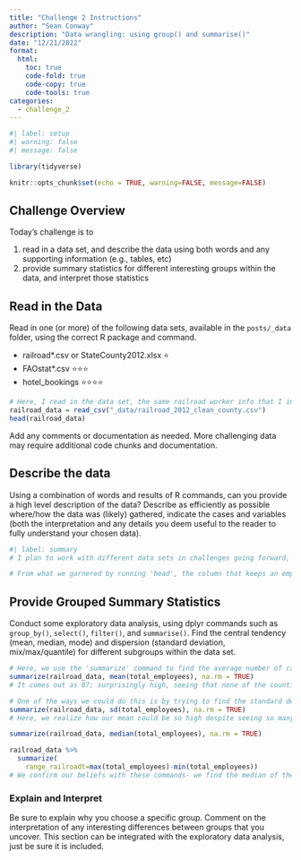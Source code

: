 ```yaml
---
title: "Challenge 2 Instructions"
author: "Sean Conway"
description: "Data wrangling: using group() and summarise()"
date: "12/21/2022"
format:
  html:
    toc: true
    code-fold: true
    code-copy: true
    code-tools: true
categories:
  - challenge_2
---
```


```r
#| label: setup
#| warning: false
#| message: false

library(tidyverse)

knitr::opts_chunk$set(echo = TRUE, warning=FALSE, message=FALSE)
```

## Challenge Overview

Today's challenge is to

1)  read in a data set, and describe the data using both words and any supporting information (e.g., tables, etc)
2)  provide summary statistics for different interesting groups within the data, and interpret those statistics

## Read in the Data

Read in one (or more) of the following data sets, available in the `posts/_data` folder, using the correct R package and command.

-   railroad\*.csv or StateCounty2012.xlsx ⭐
-   FAOstat\*.csv ⭐⭐⭐
-   hotel_bookings ⭐⭐⭐⭐

```r
# Here, I read in the data set, the same railroad worker info that I imported in challenge 1. I run the 'head' command to again see the first state (Alaska), a few of its counties, and how many rail employees work in each. 
railroad_data = read_csv("_data/railroad_2012_clean_county.csv")
head(railroad_data)

```

Add any comments or documentation as needed. More challenging data may require additional code chunks and documentation.

## Describe the data

Using a combination of words and results of R commands, can you provide a high level description of the data? Describe as efficiently as possible where/how the data was (likely) gathered, indicate the cases and variables (both the interpretation and any details you deem useful to the reader to fully understand your chosen data).

```r
#| label: summary
# I plan to work with different data sets in challenges going forward, but since I'm fairly comfortable now with the railroad data, I feel confident developing the GSS for this one.

# From what we garnered by running 'head', the column that keeps an employee count is called 'total_employees'. We will use this variable name in the commands to find the central tendency and dispersion of the data.
```

## Provide Grouped Summary Statistics

Conduct some exploratory data analysis, using dplyr commands such as `group_by()`, `select()`, `filter()`, and `summarise()`. Find the central tendency (mean, median, mode) and dispersion (standard deviation, mix/max/quantile) for different subgroups within the data set.

```r
# Here, we use the 'summarize' command to find the average number of rail employees per county in the country.
summarize(railroad_data, mean(total_employees), na.rm = TRUE)
# It comes out as 87; surprisingly high, seeing that none of the counties listed from the 'head' command exceed 7 employees... the context clue that gives it away is our knowledge of the population of Alaska; pretty sparse! But we will figure out through more statistical summarizing how the mean number of employees per county is so high

# One of the ways we could do this is by trying to find the standard deviation of the data set.
summarize(railroad_data, sd(total_employees), na.rm = TRUE)
# Here, we realize how our mean could be so high despite seeing so many low, single-digit values when looking at individual table entries- the standard deviation is extremely high. Because of the nature of this data set, counting people, no county can have less than zero, or a negative number of rail workers. But since the standard deviation is high, we can assume there are some statistically significant outliers on the high end.

summarize(railroad_data, median(total_employees), na.rm = TRUE)

railroad_data %>%
  summarize(
    range_railroadt=max(total_employees)-min(total_employees))
# We confirm our beliefs with these commands- we find the median of the data set for number of railroad workers per county, and it is a mere 21. And when we do the range, knowing there are some counties with only one railroad workers, we get 8,206. Some places have a massive amount of rail workers compared to most, accounting for the skew in data.
```

### Explain and Interpret

Be sure to explain why you choose a specific group. Comment on the interpretation of any interesting differences between groups that you uncover. This section can be integrated with the exploratory data analysis, just be sure it is included.
